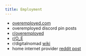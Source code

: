 ```yaml
---
title: Employment
---
```


-   [overemployed.com](https://overemployed.com/)
-   overemployed discord pin posts
-   [r/overemployed](https://www.reddit.com/r/overemployed/)
-   [r/O_E](https://www.reddit.com/r/O_E/)
-   r/digitalnomad [wiki](https://www.reddit.com/r/digitalnomad/wiki/index/)
-   home internet provider [reddit post](https://www.reddit.com/r/NoContract/comments/g1b8p0/calyxinstitute_vs_connectall_vs_mobilecitizen_vs/)
